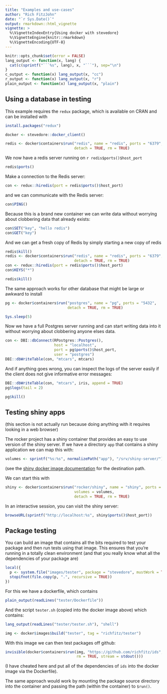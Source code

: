 ```yaml
---
title: "Examples and use-cases"
author: "Rich FitzJohn"
date: "`r Sys.Date()`"
output: rmarkdown::html_vignette
vignette: >
  %\VignetteIndexEntry{Using docker with stevedore}
  %\VignetteEngine{knitr::rmarkdown}
  %\VignetteEncoding{UTF-8}
---
```


``` r
knitr::opts_chunk$set(error = FALSE)
lang_output <- function(x, lang) {
  cat(c(sprintf("```%s", lang), x, "```"), sep="\n")
}
c_output <- function(x) lang_output(x, "cc")
r_output <- function(x) lang_output(x, "r")
plain_output <- function(x) lang_output(x, "plain")
```

## Using a database in testing

This example requires the `redux` package, which is available on
CRAN and can be installed with

```r
install.packages("redux")
```
``` r
docker <- stevedore::docker_client()

redis <- docker$containers$run("redis", name = "redis", ports = "6379",
                               detach = TRUE, rm = TRUE)
```

We now have a redis server running on `r redis$ports()$host_port`
``` r
redis$ports()
```

Make a connection to the Redis server:
``` r
con <- redux::hiredis(port = redis$ports()$host_port)
```

and we can communicate with the Redis server:
``` r
con$PING()
```

Because this is a brand new container we can write data without
worrying about clobbering data that already exists:
``` r
con$SET("key", "hello redis")
con$GET("key")
```

And we can get a fresh copy of Redis by simply starting a new copy
of redis
``` r
redis$kill()
redis <- docker$containers$run("redis", name = "redis", ports = "6379",
                               detach = TRUE, rm = TRUE)
con <- redux::hiredis(port = redis$ports()$host_port)
con$KEYS("*")

redis$kill()
```

The same approach works for other database that might be large or
awkward to install
``` r
pg <- docker$containers$run("postgres", name = "pg", ports = "5432",
                            detach = TRUE, rm = TRUE)
```

``` r
Sys.sleep(5)
```

Now we have a full Postgres server running and can start writing
data into it without worrying about clobbering anyone elses data.
``` r
con <- DBI::dbConnect(RPostgres::Postgres(),
                      host = "localhost",
                      port = pg$ports()$host_port,
                      user = "postgres")
DBI::dbWriteTable(con, "mtcars", mtcars)
```

And if anything goes wrong, you can inspect the logs of the server
easily if the client does not give informative error messages:
``` r
DBI::dbWriteTable(con, "mtcars", iris, append = TRUE)
pg$logs(tail = 2)

pg$kill()
```

## Testing shiny apps

(this section is not actually run because doing anything with it
requires looking in a web browser)

The rocker project has a shiny container that provides an easy to
use version of the shiny server.  If we have a directory `app`
that contains a shiny application we can map this with:
``` r
volumes <- sprintf("%s:%s", normalizePath("app"), "/srv/shiny-server/")
```

(see the [shiny docker image
documentation](https://hub.docker.com/r/rocker/shiny) for the
destination path.

We can start this with
``` r
shiny <- docker$containers$run("rocker/shiny", name = "shiny", ports = "3838",
                               volumes = volumes,
                               detach = TRUE, rm = TRUE)
```

In an interactive session, you can visit the shiny server:
``` r
browseURL(sprintf("http://localhost:%s", shiny$ports()$host_port))
```

## Package testing

You can build an image that contains all the bits required to test
your package and then run tests using that image.  This ensures
that you're running in a totally clean environment (and that you
really know what all the dependencies of your package are)
``` r
local({
  p <- system.file("images/tester", package = "stevedore", mustWork = TRUE)
  stopifnot(file.copy(p, ".", recursive = TRUE))
})
```

For this we have a dockerfile, which contains
``` r
plain_output(readLines("tester/Dockerfile"))
```

And the script `tester.sh` (copied into the docker image above)
which contains:
``` r
lang_output(readLines("tester/tester.sh"), "shell")

img <- docker$images$build("tester", tag = "richfitz/tester")
```

With this image we can then test packages off github:
``` r
invisible(docker$containers$run(img, "https://github.com/richfitz/ids",
                                rm = TRUE, stream = stdout()))
```

(I have cheated here and put all of the dependencies of `ids` into
the docker image via the Dockerfile).

The same approach would work by mounting the package source
directory into the container and passing the path (within the
container) to `$run()`.
